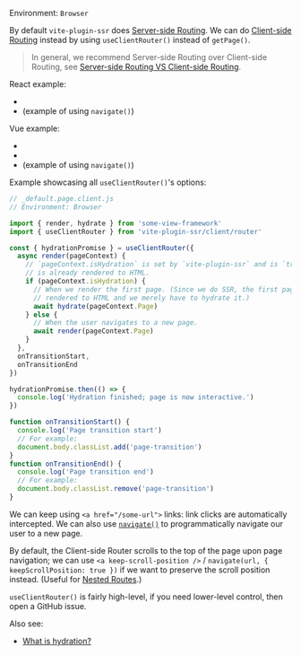 
Environment: `Browser`

By default `vite-plugin-ssr` does [Server-side Routing](/SR-vs-CR).
We can do [Client-side Routing](/SR-vs-CR) instead by using `useClientRouter()` instead of `getPage()`.

> In general, we recommend Server-side Routing over Client-side Routing, see [Server-side Routing VS Client-side Routing](/SR-vs-CR).

React example:
 - <RepoLink path='/examples/react-full/renderer/_default.page.client.tsx' />
 - <RepoLink path='/examples/react-full/pages/index.page.tsx' /> (example of using <code>navigate()</code>)

Vue example:
 - <RepoLink path='/examples/vue-full/renderer/_default.page.client.ts' />
 - <RepoLink path='/examples/vue-full/renderer/app.ts' />
 - <RepoLink path='/examples/vue-full/pages/index.page.vue' /> (example of using <code>navigate()</code>)

Example showcasing all `useClientRouter()`'s options:

```js
// _default.page.client.js
// Environment: Browser

import { render, hydrate } from 'some-view-framework'
import { useClientRouter } from 'vite-plugin-ssr/client/router'

const { hydrationPromise } = useClientRouter({
  async render(pageContext) {
    // `pageContext.isHydration` is set by `vite-plugin-ssr` and is `true` when the page
    // is already rendered to HTML.
    if (pageContext.isHydration) {
      // When we render the first page. (Since we do SSR, the first page is already
      // rendered to HTML and we merely have to hydrate it.)
      await hydrate(pageContext.Page)
    } else {
      // When the user navigates to a new page.
      await render(pageContext.Page)
    }
  },
  onTransitionStart,
  onTransitionEnd
})

hydrationPromise.then(() => {
  console.log('Hydration finished; page is now interactive.')
})

function onTransitionStart() {
  console.log('Page transition start')
  // For example:
  document.body.classList.add('page-transition')
}
function onTransitionEnd() {
  console.log('Page transition end')
  // For example:
  document.body.classList.remove('page-transition')
}
```

We can keep using `<a href="/some-url">` links: link clicks are automatically intercepted.
We can also use
[`navigate()`](/navigate)
to programmatically navigate our user to a new page.

By default, the Client-side Router scrolls to the top of the page upon page navigation;
we can use `<a keep-scroll-position />` / `navigate(url, { keepScrollPosition: true })`
if we want to preserve the scroll position instead. (Useful for [Nested Routes](/nested-routes).)

`useClientRouter()` is fairly high-level, if you need lower-level control, then open a GitHub issue.

Also see:
 - [What is hydration?](/hydration)
